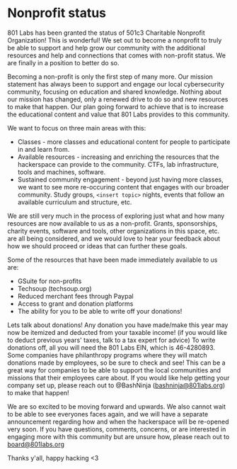 
<Meta
    title="801 Labs is a 501(c)(3) Nonprofit!"
/>
<Layout>
<Hero title="801 Labs is a federally-recognized 501(c)(3) Nonprofit!" />
<div className="container-1200 mx-auto px-5 py-20">
<div className="mb-10 space-y-6 markdown">

# Nonprofit status
801 Labs has been granted the status of 501c3 Charitable Nonprofit Organization! This is wonderful! We set out to become a nonprofit to truly be able to support and help grow our community with the additional resources and help and connections that comes with non-profit status. We are finally in a position to better do so.

Becoming a non-profit is only the first step of many more. Our mission statement has always been to support and engage our local cybersecurity community, focusing on education and shared knowledge. Nothing about our mission has changed, only a renewed drive to do so and new resources to make that happen. Our plan going forward to achieve that is to increase the educational content and value that 801 Labs provides to this community.

We want to focus on three main areas with this:
* Classes - more classes and educational content for people to participate in and learn from.
* Available resources - increasing and enriching the resources that the hackerspace can provide to the community. CTFs, lab infrastructure, tools and machines, software.
* Sustained community engagement - beyond just having more classes, we want to see more re-occuring content that engages with our broader community. Study groups, `<insert topic>` nights, events that follow an available curriculum and structure, etc.

We are still very much in the process of exploring just what and how many resources are now available to us as a non-profit. Grants, sponsorships, charity events, software and tools, other organizations in this space, etc. are all being considered, and we would love to hear your feedback about how we should proceed or ideas that can further these goals.

Some of the resources that have been made immediately available to us are:
* GSuite for non-profits
* Techsoup (techsoup.org)
* Reduced merchant fees through Paypal
* Access to grant and donation platforms
* The ability for you to be able to write off your donations!

Lets talk about donations! Any donation you have made/make this year may now be itemized and deducted from your taxable income! (if you would like to deduct previous years' taxes, talk to a tax expert for advice) To write donations off, all you will need the 801 Labs EIN, which is 46-4280893. Some companies have philanthropy programs where they will match donations made by employees, so be sure to check and see! This can be a great way for companies to be able to support the local communities and missions that their employees care about. If you would like help getting your company set up, please reach out to @BashNinja (bashninja@801labs.org) to make that happen!

We are so excited to be moving forward and upwards. We also cannot wait to be able to see everyones faces again, and we will have a separate announcement regarding how and when the hackerspace will be re-opened very soon. If you have questions, comments, concerns, or are interested in engaging more with this community but are unsure how, please reach out to board@801labs.org

Thanks y'all, happy hacking <3

</div>
</div>
</Layout>
